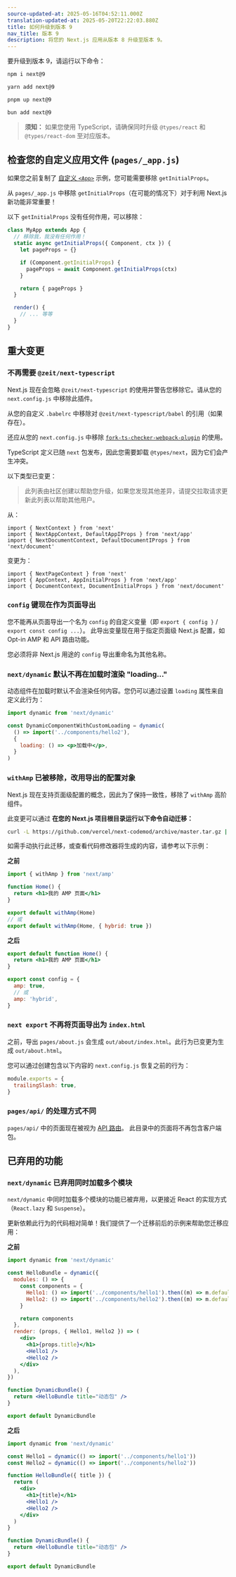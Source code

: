 ```yaml
---
source-updated-at: 2025-05-16T04:52:11.000Z
translation-updated-at: 2025-05-20T22:22:03.880Z
title: 如何升级到版本 9
nav_title: 版本 9
description: 将您的 Next.js 应用从版本 8 升级至版本 9。
---
```


要升级到版本 9，请运行以下命令：

```bash filename="终端"
npm i next@9
```

```bash filename="终端"
yarn add next@9
```

```bash filename="终端"
pnpm up next@9
```

```bash filename="终端"
bun add next@9
```

> **须知：** 如果您使用 TypeScript，请确保同时升级 `@types/react` 和 `@types/react-dom` 至对应版本。

## 检查您的自定义应用文件 (`pages/_app.js`)

如果您之前复制了 [自定义 `<App>`](/docs/pages/building-your-application/routing/custom-app) 示例，您可能需要移除 `getInitialProps`。

从 `pages/_app.js` 中移除 `getInitialProps`（在可能的情况下）对于利用 Next.js 新功能非常重要！

以下 `getInitialProps` 没有任何作用，可以移除：

```js
class MyApp extends App {
  // 移除我，我没有任何作用！
  static async getInitialProps({ Component, ctx }) {
    let pageProps = {}

    if (Component.getInitialProps) {
      pageProps = await Component.getInitialProps(ctx)
    }

    return { pageProps }
  }

  render() {
    // ... 等等
  }
}
```

## 重大变更

### 不再需要 `@zeit/next-typescript`

Next.js 现在会忽略 `@zeit/next-typescript` 的使用并警告您移除它。请从您的 `next.config.js` 中移除此插件。

从您的自定义 `.babelrc` 中移除对 `@zeit/next-typescript/babel` 的引用（如果存在）。

还应从您的 `next.config.js` 中移除 [`fork-ts-checker-webpack-plugin`](https://github.com/Realytics/fork-ts-checker-webpack-plugin/issues) 的使用。

TypeScript 定义已随 `next` 包发布，因此您需要卸载 `@types/next`，因为它们会产生冲突。

以下类型已变更：

> 此列表由社区创建以帮助您升级，如果您发现其他差异，请提交拉取请求更新此列表以帮助其他用户。

从：

```tsx
import { NextContext } from 'next'
import { NextAppContext, DefaultAppIProps } from 'next/app'
import { NextDocumentContext, DefaultDocumentIProps } from 'next/document'
```

变更为：

```tsx
import { NextPageContext } from 'next'
import { AppContext, AppInitialProps } from 'next/app'
import { DocumentContext, DocumentInitialProps } from 'next/document'
```

### `config` 键现在作为页面导出

您不能再从页面导出一个名为 `config` 的自定义变量（即 `export { config }` / `export const config ...`）。
此导出变量现在用于指定页面级 Next.js 配置，如 Opt-in AMP 和 API 路由功能。

您必须将非 Next.js 用途的 `config` 导出重命名为其他名称。

### `next/dynamic` 默认不再在加载时渲染 "loading..."

动态组件在加载时默认不会渲染任何内容。您仍可以通过设置 `loading` 属性来自定义此行为：

```jsx
import dynamic from 'next/dynamic'

const DynamicComponentWithCustomLoading = dynamic(
  () => import('../components/hello2'),
  {
    loading: () => <p>加载中</p>,
  }
)
```

### `withAmp` 已被移除，改用导出的配置对象

Next.js 现在支持页面级配置的概念，因此为了保持一致性，移除了 `withAmp` 高阶组件。

此变更可以通过 **在您的 Next.js 项目根目录运行以下命令自动迁移：**

```bash filename="终端"
curl -L https://github.com/vercel/next-codemod/archive/master.tar.gz | tar -xz --strip=2 next-codemod-master/transforms/withamp-to-config.js npx jscodeshift -t ./withamp-to-config.js pages/**/*.js
```

如需手动执行此迁移，或查看代码修改器将生成的内容，请参考以下示例：

**之前**

```jsx
import { withAmp } from 'next/amp'

function Home() {
  return <h1>我的 AMP 页面</h1>
}

export default withAmp(Home)
// 或
export default withAmp(Home, { hybrid: true })
```

**之后**

```jsx
export default function Home() {
  return <h1>我的 AMP 页面</h1>
}

export const config = {
  amp: true,
  // 或
  amp: 'hybrid',
}
```

### `next export` 不再将页面导出为 `index.html`

之前，导出 `pages/about.js` 会生成 `out/about/index.html`。此行为已变更为生成 `out/about.html`。

您可以通过创建包含以下内容的 `next.config.js` 恢复之前的行为：

```js filename="next.config.js"
module.exports = {
  trailingSlash: true,
}
```

### `pages/api/` 的处理方式不同

`pages/api/` 中的页面现在被视为 [API 路由](https://nextjs.org/blog/next-9#api-routes)。
此目录中的页面将不再包含客户端包。

## 已弃用的功能

### `next/dynamic` 已弃用同时加载多个模块

`next/dynamic` 中同时加载多个模块的功能已被弃用，以更接近 React 的实现方式（`React.lazy` 和 `Suspense`）。

更新依赖此行为的代码相对简单！我们提供了一个迁移前后的示例来帮助您迁移应用：

**之前**

```jsx
import dynamic from 'next/dynamic'

const HelloBundle = dynamic({
  modules: () => {
    const components = {
      Hello1: () => import('../components/hello1').then((m) => m.default),
      Hello2: () => import('../components/hello2').then((m) => m.default),
    }

    return components
  },
  render: (props, { Hello1, Hello2 }) => (
    <div>
      <h1>{props.title}</h1>
      <Hello1 />
      <Hello2 />
    </div>
  ),
})

function DynamicBundle() {
  return <HelloBundle title="动态包" />
}

export default DynamicBundle
```

**之后**

```jsx
import dynamic from 'next/dynamic'

const Hello1 = dynamic(() => import('../components/hello1'))
const Hello2 = dynamic(() => import('../components/hello2'))

function HelloBundle({ title }) {
  return (
    <div>
      <h1>{title}</h1>
      <Hello1 />
      <Hello2 />
    </div>
  )
}

function DynamicBundle() {
  return <HelloBundle title="动态包" />
}

export default DynamicBundle
```